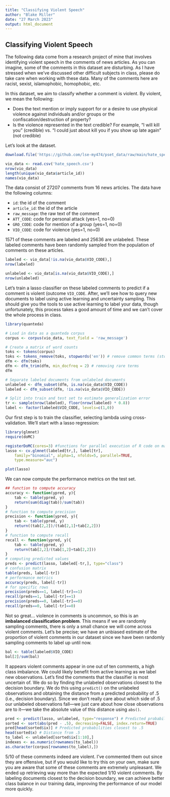 ```yaml
---
title: "Classifying Violent Speech"
author: "Blake Miller"
date: "27 March 2023"
output: html_document
---
```



## Classifying Violent Speech

The following data come from a research project of mine that involves identifying violent speech in the comments of news articles. As you can imagine, some of the comments in this dataset are disturbing. As I have stressed when we've discussed other difficult subjects in class, please do take care when working with these data. Many of the comments here are racist, sexist, islamophobic, homophobic, etc.

In this dataset, we aim to classify whether a comment is violent. By violent, we mean the following:

- Does the text mention or imply support for or a desire to use physical violence against individuals and/or groups or the confiscation/destruction of property?
- Is the violence represented in the text credible? For example, "I will kill you" (credible) vs. "I could just about kill you if you show up late again" (not credible)

Let's look at the dataset.

```r
download.file('https://github.com/lse-my474/pset_data/raw/main/hate_speech.csv', 'hate_speech.csv')

vio_data <- read.csv('hate_speech.csv')
nrow(vio_data)
length(unique(vio_data$article_id))
names(vio_data)
```

The data consist of 27207 comments from 16 news articles. The data have the following columns:

- `id`: the id of the comment
- `article_id`: the id of the article
- `raw_message`: the raw text of the comment
- `ATT_CODE`: code for personal attack (yes=1, no=0)
- `GRO_CODE`: code for mention of a group (yes=1, no=0)
- `VIO_CODE`: code for violence (yes=1, no=0)

1571 of these comments are labeled and 25636 are unlabeled. These labeled comments have been randomly sampled from the population of comments on these articles.

```r
labeled <- vio_data[!is.na(vio_data$VIO_CODE),]
nrow(labeled)

unlabeled <- vio_data[is.na(vio_data$VIO_CODE),]
nrow(unlabeled)
```

Let's train a lasso classifier on these labeled comments to predict if a comment is violent (outcome `VIO_CODE`. After, we'll see how to query new documents to label using active learning and uncertainty sampling. This should give you the tools to use active learning to label your data, though unfortunately, this process takes a good amount of time and we can't cover the whole process in class. 

```r
library(quanteda)

# Load in data as a quanteda corpus
corpus <- corpus(vio_data, text_field = 'raw_message')

# Create a matrix of word counts
toks <- tokens(corpus)
toks <- tokens_remove(toks, stopwords('en')) # remove common terms (stopwords)
dfm <- dfm(toks)
dfm <- dfm_trim(dfm, min_docfreq = 2) # removing rare terms
dfm

# Separate labeled documents from unlabeled documents 
unlabeled <- dfm_subset(dfm, is.na(vio_data$VIO_CODE))
labeled <- dfm_subset(dfm, !is.na(vio_data$VIO_CODE))

# Split into train and test set to estimate generalization error
tr <- sample(nrow(labeled), floor(nrow(labeled) * 0.8))
label <- factor(labeled$VIO_CODE, levels=c(1,0))
```

Our first step is to train the classifier, selecting lambda using cross-validation. We'll start with a lasso regression:

```r
library(glmnet)
require(doMC)

registerDoMC(cores=3) #functions for parallel execution of R code on machines with multiple cores or processors
lasso <- cv.glmnet(labeled[tr,], label[tr], 
	family="binomial", alpha=1, nfolds=5, parallel=TRUE,
	type.measure="auc")

plot(lasso)
```

We can now compute the performance metrics on the test set.

```r
## function to compute accuracy
accuracy <- function(ypred, y){
	tab <- table(ypred, y)
	return(sum(diag(tab))/sum(tab))
}
# function to compute precision
precision <- function(ypred, y){
	tab <- table(ypred, y)
	return((tab[2,2])/(tab[2,1]+tab[2,2]))
}
# function to compute recall
recall <- function(ypred, y){
	tab <- table(ypred, y)
	return(tab[2,2]/(tab[1,2]+tab[2,2]))
}
# computing predicted values
preds <- predict(lasso, labeled[-tr,], type="class")
# confusion matrix
table(preds, label[-tr])
# performance metrics
accuracy(preds, label[-tr])
# for specific rows
precision(preds==1, label[-tr]==1)
recall(preds==1, label[-tr]==1)
precision(preds==0, label[-tr]==0)
recall(preds==0, label[-tr]==0)
```

Not so great... violence in comments is uncommon, so this is an **imbalanced classification problem**. This means if we are randomly sampling comments, there is only a small chance we will come across violent comments. Let's be precise; we have an unbiased estimate of the proportion of violent comments in our dataset since we have been randomly sampling comments to label up until now.

```r
bal <- table(labeled$VIO_CODE)
bal[2]/sum(bal)
```

It appears violent comments appear in one out of ten comments, a high class imbalance. We could likely benefit from active learning as we label new observations. Let's find the comments that the classifier is most uncertain of. We do so by finding the unlabeled observations closest to the decision boundary. We do this using `predict()` on the unlabeled observations and obtaining the distance from a predicted probability of .5 (i.e., decision boundary). Since we don't really care about which side of .5 our unlabeled observations fall---we just care about how close observations are to it---we take the absolute value of this distance using `abs()`.

```r
pred <- predict(lasso, unlabeled, type="response") # Predicted probabilities
sorted <- sort(abs(pred - .5), decreasing=FALSE, index.return=TRUE)
pred[head(sorted$ix)] # Predicted probabilities closest to .5
head(sorted$x) # Distance from .5
to_label <- unlabeled[sorted$ix[1:10],]
indexes <- as.numeric(rownames(to_label))
as.character(corpus[rownames(to_label),])
```

5/10 of these comments indeed are violent. I've commented them out since they are offensive, but if you would like to try this on your own, make sure you are aware that some of these comments are extremely unpleasant. We ended up retrieving way more than the expected 1/10 violent comments. By labeling documents closest to the decision boundary, we can achieve better class balance in our training data, improving the performance of our model more quickly.
